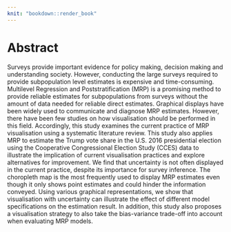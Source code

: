 ```yaml
---
knit: "bookdown::render_book"
---
```


# Abstract {-}

Surveys provide important evidence for policy making, decision making and understanding society. However, conducting the large surveys required to provide subpopulation level estimates is expensive and time-consuming. Multilevel Regression and Poststratification (MRP) is a promising method to provide reliable estimates for subpopulations from surveys without the amount of data needed for reliable direct estimates. Graphical displays have been widely used to communicate and diagnose MRP estimates. However, there have been few studies on how visualisation should be performed in this field. Accordingly, this study examines the current practice of MRP visualisation using a systematic literature review. This study also applies MRP to estimate the Trump vote share in the U.S. 2016 presidential election using the Cooperative Congressional Election Study (CCES) data to illustrate the implication of current visualisation practices and explore alternatives for improvement. We find that uncertainty is not often displayed in the current practice, despite its importance for survey inference. The choropleth map is the most frequently used to display MRP estimates even though it only shows point estimates and could hinder the information conveyed. Using various graphical representations, we show that visualisation with uncertainty can illustrate the effect of different model specifications on the estimation result. In addition, this study also proposes a visualisation strategy to also take the bias-variance trade-off into account when evaluating MRP models.   
\newpage
